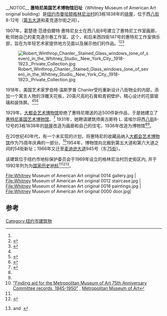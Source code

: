 {{coord|40.73295|-73.998306|region:US_type:landmark|display=title}}__NOTOC__
{{Infobox NRHP 
| name =惠特尼美国艺术博物馆旧址
| nrhp_type = nhl
| image = Whitney Museum 8-12 West 8th Street.jpg
| image_size= 250px
| location = [[纽约市|纽约市]][[曼哈顿|曼哈顿]]西八街8-12号<ref name=nycland>{{cite nycland}}, p.54</ref><ref name="1000nycbldg">Harris, Bill; ''One Thousand New York Buildings'', 1st Edition; Black Dog and Leventhal. 2002. ISBN 1-57912-443-7; p.135.</ref>
| built =1838年<br>1931年<br>1936年<ref name=desrep>New York City Landmarks Preservation Commission [http://www.nyc.gov/html/lpc/downloads/pdf/reports/0489.pdf ''Greenwich Village Historic District Designation Report v.1''] {{Wayback|url=http://www.nyc.gov/html/lpc/downloads/pdf/reports/0489.pdf |date=20160304113344 }} (April 1969) p.151</ref><ref name=aia>{{cite aia5}}, p.133</ref>
| architect =奥古斯特 L. 诺埃尔<ref name=nycland />
| architecture = 新古典主义
| designated_nrhp_type= 1992年4月27日 <ref name="nhlsum">{{cite web|url=http://tps.cr.nps.gov/nhl/detail.cfm?ResourceId=2138&ResourceType=Building|title=New York Studio School of Drawing, Painting, and Sculpture|date=2007-09-17|work=National Historic Landmark summary listing|publisher=National Park Service|deadurl=yes|archiveurl=https://web.archive.org/web/20110606001531/http://tps.cr.nps.gov/nhl/detail.cfm?ResourceId=2138&ResourceType=Building|archivedate=2011-06-06}}</ref>
| added = 1992年4月27日<ref>{{NRISref|2010a}}</ref>
| refnum = 92001877
}}
'''惠特尼美国艺术博物馆旧址'''（Whitney Museum of American Art original building）是[[纽约市|纽约市]][[曼哈顿|曼哈顿]][[格林尼治村|格林尼治村]]的3栋1838年的[[排屋|排屋]]，位于西[[八街|八街]]8-12号（[[第五大道|第五大道]]和麦克道尔街之间）。

1907年，葛楚德·范德伯爾特·惠特尼女士在西八街8号建立了惠特尼工作室画廊，毗邻她自己的麦克道尔巷工作室。这个，和后来西四街147号的惠特尼工作室俱乐部，旨在为年轻艺术家提供地方见面以及展示他们的作品。<ref name=nycland /><ref name=Whitney1937>{{cite book|last1=Whitney Museum of American Art|title=Whitney Museum of American Art: history, purpose and activities, with a complete list of works in its permanent collection to June, 1937|date=1937|publisher=Whitney Museum of American Art|location=New York|page=3|url=https://archive.org/details/whitneymuseumofa00whit|accessdate=7 February 2015}}</ref><ref name=ArtStory>{{cite web|last1=Wolf|first1=Justin|title=The Whitney Museum of American Art|url=http://www.theartstory.org/museum-whitney.htm|website=The Art Story|publisher=The Art Story Foundation|accessdate=7 February 2015|archive-date=2020-09-28|archive-url=https://web.archive.org/web/20200928095635/https://www.theartstory.org/museum-whitney.htm|dead-url=no}}</ref>

[[File:Robert_Winthrop_Chanler,_Stained_Glass_windows_(one_of_seven)_in_the_Whitney_Studio,_New_York_City,_1918-1923._Private_Collection.jpg|thumb]]

1918年，美国艺术家罗伯特·温斯罗普 Chanler受托重新设计八街物业的内部，添加一个寓言人物的浮雕天花板，20英尺高的石膏和青铜壁炉，精心设计的花窗玻璃和装饰屏。<ref name=NatTreasure/><ref name=CeilingACL>{{cite web|title=Whitney Studio Ceiling|url=http://www.conlab.org/acl/whitney/sitehist.html|website=Architectural Conservation Laboratory (ACL) of the University of Pennsylvania|accessdate=4 February 2015|archive-url=https://web.archive.org/web/20150316185627/http://www.conlab.org/acl/whitney/sitehist.html|archive-date=2015-03-16|dead-url=yes}}</ref><ref name=ConservationPlan>{{cite web|last1=Matero|first1=Frank|last2=Drapala|first2=Lauren|title=THE WHITNEY STUDIO CEILING: Examination, Analysis and Recommendation for Conservation|url=http://www.conlab.org/acl/whitney/images/WHIT_Report_Final.pdf|website=Architectural Conservation Laboratory|publisher=University of Pennsylvania|accessdate=4 February 2015|archive-url=https://web.archive.org/web/20150204041012/http://www.conlab.org/acl/whitney/images/WHIT_Report_Final.pdf|archive-date=2015-02-04|dead-url=yes}}</ref>

1929年，[[大都会艺术博物馆|大都会艺术博物馆]]拒绝了惠特尼赠送的近500件新作品，于是她建立了[[惠特尼美国艺术博物馆|惠特尼美国艺术博物馆]]。<ref name=WomenHistory>{{cite news|title=29: New York Studio School of Drawing, Painting and Sculpture|url=http://www.nps.gov/nr/travel/pwwmh/ny29.htm|accessdate=4 February 2015|work=Places where women made history|agency=National Park Service|archive-date=2020-10-28|archive-url=https://web.archive.org/web/20201028123709/https://www.nps.gov/nr/travel/pwwmh/ny29.htm|dead-url=no}}</ref> 1931年，她聘请建筑师奥古斯特 L. 诺埃尔将西[[八街|八街]]8-12号的3栋1838年的[[排屋|排屋]]改造为画廊和自己的住宅，1936年改造为博物馆<ref name=nycland /><ref name=desrep />。

在20世纪40年代，有一个未实现的计划，将惠特尼的收藏品纳入[[大都会艺术博物馆|大都会艺术博物馆]]作为75周年庆典的一部分。<ref>[http://libmma.org/digital_files/archives/Met_Museum_75th_Anniversary_Committee_records_b18084369.pdf "Finding aid for the Metropolitan Museum of Art 75th Anniversary Committee records, 1945-1950"] {{Wayback|url=http://libmma.org/digital_files/archives/Met_Museum_75th_Anniversary_Committee_records_b18084369.pdf |date=20140728231351 }}, [[Metropolitan_Museum_of_Art|Metropolitan Museum of Art]]</ref>1954年，博物馆向北搬到第五大道和第六大道之间的54街新址；1966年又迁至[[麦迪逊大道|麦迪逊大道]]945号（东[[75街|75街]]）。

该建筑位于纽约市地标保护委员会于1969年设立的格林尼治村历史街区内, 并于1992年列为为[[国家历史地标|国家历史地标]]<ref name="nhlsum"/><ref name=NatTreasure>{{cite web|title=A National Treasure, the Gertrude Vanderbilt Whitney Studio|url=http://www.seniorwomen.com/news/index.php/whitney-studio-national-treasure|accessdate=4 February 2015|website=Senior Women Web|archive-date=2020-08-04|archive-url=https://web.archive.org/web/20200804060323/http://www.seniorwomen.com/news/index.php/whitney-studio-national-treasure|dead-url=no}}</ref><ref name="nrhpinv">{{Cite journal|title=National Historic Landmark Nomination: Whitney Museum of American Art / New York Studio School of Drawing, Painting and Sculpture|url={{NHLS url|id=92001877}} |format=pdf|author=Avis Berman|date=December 2, 1991|publisher=National Park Service}} and 
{{NHLS url|id=92001877|title=''Accompanying 26 photos, exterior and interipr, from 1906-1991''|photos=y}} {{small|(10.1 MB)}}</ref>。

<gallery class="center" mode="packed" heights="192px">
File:Whitney Museum of American Art original 0014 gallery.jpg |
File:Whitney Museum of American Art original 0012 staircase.jpg |
File:Whitney Museum of American Art original 0018 paintings.jpg |
File:Whitney Museum of American Art original 0000 door.jpg|
</gallery>

==参考==
{{Reflist}}
[[Category:纽约市建筑物|Category:纽约市建筑物]]
